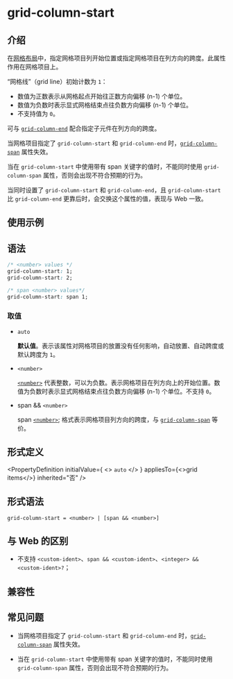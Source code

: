 # grid-column-start

## 介绍

在[网格布局](guide/ui/layout/grid-layout.mdx)中，指定网格项目列开始位置或指定网格项目在列方向的跨度。此属性作用在网格项目上。

“网格线”（grid line）初始计数为 `1`：

- 数值为正数表示从网格起点开始往正数方向偏移 (n-1) 个单位。
- 数值为负数时表示显式网格结束点往负数方向偏移 (n-1) 个单位。
- 不支持值为 `0`。

可与 [`grid-column-end`](./grid-column-end.mdx) 配合指定子元件在列方向的跨度。

当网格项目指定了 `grid-column-start` 和 `grid-column-end` 时，[`grid-column-span`](./grid-column-span.mdx) 属性失效。

当在 `grid-column-start` 中使用带有 span 关键字的值时，不能同时使用 `grid-column-span` 属性，否则会出现不符合预期的行为。

当同时设置了 `grid-column-start` 和 `grid-column-end`，且 `grid-column-start` 比 `grid-column-end` 更靠后时，会交换这个属性的值，表现与 Web 一致。

## 使用示例


<Go
  example="css-api"
  defaultFile="src/grid-column-start/App.tsx"
  img="https://lf-lynx.tiktok-cdns.com/obj/lynx-artifacts-oss-sg/lynx-website/assets/doc/css/grid-column-start.png"
  defaultEntryFile="dist/grid-column-start.lynx.bundle"
  entry="src/grid-column-start"
/>

## 语法

```css
/* <number> values */
grid-column-start: 1;
grid-column-start: 2;

/* span <number> values*/
grid-column-start: span 1;
```

### 取值

- `auto`

  **默认值**。表示该属性对网格项目的放置没有任何影响，自动放置、自动跨度或默认跨度为 `1`。

- `<number>`

  [`<number>`](/api/css/data-type/number.mdx) 代表整数，可以为负数。表示网格项目在列方向上的开始位置。数值为负数时表示显式网格结束点往负数方向偏移 (n-1) 个单位。不支持 `0`。

- span && `<number>`

  span [`<number>`](/api/css/data-type/number.mdx); 格式表示网格项目列方向的跨度，与 [`grid-column-span`](./grid-column-span.mdx) 等价。

## 形式定义


<PropertyDefinition
  initialValue={
    <>
      <code>auto</code>
    </>
  }
  appliesTo={<>grid items</>}
  inherited="否"
/>

## 形式语法

```
grid-column-start = <number> | [span && <number>]
```

## 与 Web 的区别

- 不支持 `<custom-ident>`、`span && <custom-ident>`、`<integer> && <custom-ident>?`；

## 兼容性


<LegacyCompatTable metadata="css/properties/grid-column-start" />

## 常见问题

- 当网格项目指定了 `grid-column-start` 和 `grid-column-end` 时，[`grid-column-span`](./grid-column-span.mdx) 属性失效。

- 当在 `grid-column-start` 中使用带有 span 关键字的值时，不能同时使用 `grid-column-span` 属性，否则会出现不符合预期的行为。
